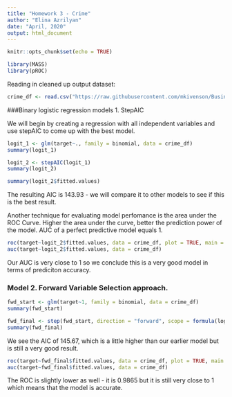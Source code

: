 ```yaml
---
title: "Homework 3 - Crime"
author: "Elina Azrilyan"
date: "April, 2020"
output: html_document
---
```


```r
knitr::opts_chunk$set(echo = TRUE)
```

```r
library(MASS)
library(pROC)
```

Reading in cleaned up output dataset:

```r
crime_df <- read.csv("https://raw.githubusercontent.com/mkivenson/Business-Analytics-Data-Mining/master/Classification%20Project/training_clean.csv")
```

###Binary logistic regression models 1. StepAIC 

We will begin by creating a regression with all independent variables and use stepAIC to come up with the best model. 

```r
logit_1 <- glm(target~., family = binomial, data = crime_df)
summary(logit_1)
```

```r
logit_2 <- stepAIC(logit_1)
summary(logit_2)

summary(logit_2$fitted.values)
```
The resulting AIC is 143.93 - we will compare it to other models to see if this is the best result. 

Another technique for evaluating model perfomance is the area under the ROC Curve. Higher the area under the curve, better the prediction power of the model. AUC of a perfect predictive model equals 1.

```r
roc(target~logit_2$fitted.values, data = crime_df, plot = TRUE, main = "ROC CURVE", col= "blue")
auc(target~logit_2$fitted.values, data = crime_df)
```
Our AUC is very close to 1 so we conclude this is a very good model in terms of prediciton accuracy. 

### Model 2. Forward Variable Selection approach.

```r
fwd_start <- glm(target~1, family = binomial, data = crime_df)
summary(fwd_start)

fwd_final <- step(fwd_start, direction = "forward", scope = formula(logit_1))
summary(fwd_final)
```

We see the AIC of 145.67, which is a little higher than our earlier model but is still a very good result. 

```r
roc(target~fwd_final$fitted.values, data = crime_df, plot = TRUE, main = "ROC CURVE", col= "blue")
auc(target~fwd_final$fitted.values, data = crime_df)
```

The ROC is slightly lower as well - it is 0.9865 but it is still very close to 1 which means that the model is accurate. 